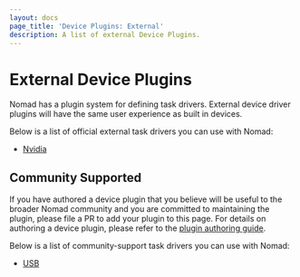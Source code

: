 ```yaml
---
layout: docs
page_title: 'Device Plugins: External'
description: A list of external Device Plugins.
---
```


# External Device Plugins

Nomad has a plugin system for defining task drivers. External device driver
plugins will have the same user experience as built in devices.

Below is a list of official external task drivers you can use with Nomad:

- [Nvidia][nvidia]

## Community Supported

If you have authored a device plugin that you believe will be useful to the
broader Nomad community and you are committed to maintaining the plugin,
please file a PR to add your plugin to this page. For details on authoring a
device plugin, please refer to the [plugin authoring guide][plugin_guide].

Below is a list of community-support task drivers you can use with Nomad:

- [USB][usb]

[plugin_guide]: /docs/internals/plugins

[nvidia]: /docs/devices/external/nvidia

[usb]: /docs/devices/external/usb
